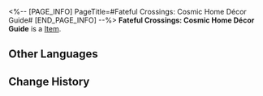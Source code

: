 <%-- [PAGE_INFO]
PageTitle=#Fateful Crossings: Cosmic Home Décor Guide#
[END_PAGE_INFO] --%>
{{Item Infobox
|id          = 309007
|image       = Item Fateful Crossings- Cosmic Home Décor Guide.png{{subst:void|<!--$UPLOAD:<<SpriteOutput/ItemFigures/309001.png>-<Item Fateful Crossings- Cosmic Home Décor Guide.png>-<Item Icons>>-->}}
|type        = 
|invCategory = 
|rarity      = 4
|effect      = 
|description = A beautiful envelope containing a customized ticket. When used, you can choose any one of the following 4-star characters:<br />Moze, Misha, Xueyi, or Lynx.
}}
{{Description|"Meet new companions in your journeys."}}
'''Fateful Crossings: Cosmic Home Décor Guide''' is a [[Item]].

==Other Languages==
{{Other Languages
|en   = Fateful Crossings: Cosmic Home Décor Guide
|zhs  = 旅程之遇：「宇宙家装指南」
|zht  = 旅程之遇：「宇宙家裝指南」
|ja   = 旅の出会い：「コズミック・ハウジングガイド」
|ko   = 여정에서의 만남: 「우주 인테리어 가이드」
|es   = Encuentros en el viaje: Guía de decoración galáctica
|fr   = Rencontre&nbsp;: Guide de décoration cosmique
|ru   = Встречи в путешествии: Идеи декора для космического дома
|th   = การพบพานระหว่างเดินทาง: "คู่มือแต่งบ้านแห่งจักรวาล"
|vi   = Hành Trình Gặp Gỡ: Hướng Dẫn Trang Trí Nhà Vũ Trụ
|de   = Schicksalhafte Begegnungen: „Leitfaden für galaktisches Heimdekor“
|id   = Fateful Crossings: "Panduan Dekorasi Rumah Alam Semesta"
|pt   = Encontro Destinado: Guia de Decoração Cósmica
}}

==Change History==
{{Change History|2.7}}
